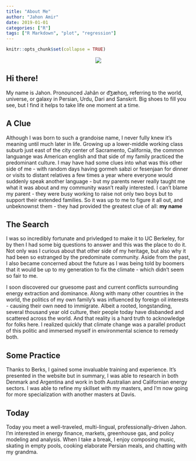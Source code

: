 ```yaml
---
title: "About Me"
author: "Jahon Amir"
date: 2019-01-01
categories: ["R"]
tags: ["R Markdown", "plot", "regression"]
---
```


```r
knitr::opts_chunk$set(collapse = TRUE)
```
<center>
![](/post/About_files/Jahon.png)
</center>

## Hi there!

My name is Jahon. Pronounced Jahân or d͡ʒæhɒŋ, referring to the world, universe, or galaxy in Persian, Urdu, Dari and Sanskrit. Big shoes to fill you see, but I find it helps to take life one moment at a time. 

## A Clue

Although I was born to such a grandoise name, I never fully knew it's meaning until much later in life. Growing up a lower-middle working class suburb just east of the city center of Sacramento, California, the common languange was  American english and that side of my family practiced the predominant culture. I may have had some clues into what was this other side of me - with random days having gormeh sabzi or fesenjaan for dinner or visits to distant relatives a few times a year where everyone would suddenly speak another language - but my parents never really taught me what it was about and my community wasn't really interested. I can't blame my parent - they were busy working to raise not only two boys but to support their extended families. So it was up to me to figure it all out, and unbeknownst them - they had provided the greatest clue of all: **my name**

## The Search

I was so incredibly fortunate and privledged to make it to UC Berkeley, for by then I had some big questions to answer and this was the place to do it.  Not only was I curious about that other side of my heritage, but also why it had been so estranged by the predominate community. Aside from the past, I also became concerned about the future as I was being told by boomers that it would be up to my generation to fix the climate - which didn't seem so fair to me.  

I soon discovered our gruesome past and current conflicts surrounding energy extraction and dominance. Along with many other countries in the world, the politics of my own family's was influenced by foreign oil interests - causing their own need to immigrate. Albeit a rooted, longstanding, several thousand year old culture, their people today have disbanded and scattered across the world. And that reality is a hard truth to acknowledge for folks here. I realized quickly that climate change was a parallel product of this politic and immersed myself in environmental science to remedy both.

## Some Practice

Thanks to Berks, I gained some invaluable training and experience.  It's presented in the website but in summary, I was able to research in both Denmark and Argentina and work in both Australian and Californian energy sectors. I was able to refine my skillset with my masters, and I'm now going for more specialization with another masters at Davis.

## Today

Today you meet a well-traveled, multi-lingual, professionally-driven Jahon. I'm interested in energy finance, markets, greenhouse gas, and policy modeling and analysis. When I take a break, I enjoy composing music, skating in empty pools, cooking elaborate Persian meals, and chatting with my grandma. 
